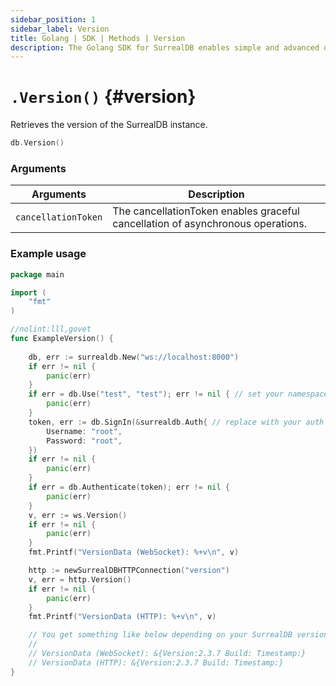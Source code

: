 ```yaml
---
sidebar_position: 1
sidebar_label: Version
title: Golang | SDK | Methods | Version
description: The Golang SDK for SurrealDB enables simple and advanced querying of a remote or embedded database.
---
```



# `.Version()` {#version}

Retrieves the version of the SurrealDB instance.

```go title="Method Syntax"
db.Version()
```

### Arguments

<table>
    <thead>
        <tr>
            <th colspan="2" scope="col">Arguments</th>
            <th colspan="2" scope="col">Description</th>
        </tr>
    </thead>
    <tbody>
        <tr>
            <td colspan="2" scope="col" scope="row" data-label="Arguments">
                <code>cancellationToken</code>
                <Label label="optional" />
            </td>
            <td colspan="2" scope="col" scope="row" data-label="Description">
                The cancellationToken enables graceful cancellation of asynchronous operations.
            </td>
        </tr>
    </tbody>
</table>

### Example usage

```go
package main

import (
	"fmt"
)

//nolint:lll,govet
func ExampleVersion() {
	
	db, err := surrealdb.New("ws://localhost:8000")
	if err != nil {
		panic(err)
	}
	if err = db.Use("test", "test"); err != nil { // set your namespace/database
		panic(err)
	}
	token, err := db.SignIn(&surrealdb.Auth{ // replace with your auth
		Username: "root",
		Password: "root",
	})
	if err != nil {
		panic(err)
	}
	if err = db.Authenticate(token); err != nil {
		panic(err)
	}
	v, err := ws.Version()
	if err != nil {
		panic(err)
	}
	fmt.Printf("VersionData (WebSocket): %+v\n", v)

	http := newSurrealDBHTTPConnection("version")
	v, err = http.Version()
	if err != nil {
		panic(err)
	}
	fmt.Printf("VersionData (HTTP): %+v\n", v)

	// You get something like below depending on your SurrealDB version:
	//
	// VersionData (WebSocket): &{Version:2.3.7 Build: Timestamp:}
	// VersionData (HTTP): &{Version:2.3.7 Build: Timestamp:}
}
```

